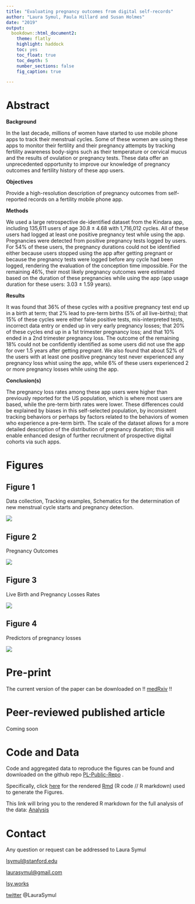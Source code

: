 ```yaml
---
title: "Evaluating pregnancy outcomes from digital self-records"
author: "Laura Symul, Paula Hillard and Susan Holmes"
date: "2019"
output: 
  bookdown::html_document2: 
    theme: flatly
    highlight: haddock
    toc: yes
    toc_float: true
    toc_depth: 5
    number_sections: false
    fig_caption: true

---
```



# Abstract

**Background**

In the last decade, millions of women have started to use mobile phone apps to track their menstrual cycles. Some of these women are using these apps to monitor their fertility and their pregnancy attempts by tracking fertility awareness body-signs such as their temperature or cervical mucus and the results of ovulation or pregnancy tests. These data offer an unprecedented opportunity to improve our knowledge of pregnancy outcomes and fertility history of these app users. 

**Objectives**

Provide a high-resolution description of pregnancy outcomes from self-reported records on a fertility mobile phone app.

**Methods**

We used a large retrospective de-identified dataset from the Kindara app, including 135,611 users of age 30.8 ± 4.68 with 1,716,012 cycles. All of these users had logged at least one positive pregnancy test while using the app. Pregnancies were detected from positive pregnancy tests logged by users. For 54% of these users, the pregnancy durations could not be identified either because users stopped using the app after getting pregnant or because the pregnancy tests were logged before any cycle had been logged, rendering the evaluation of the conception time impossible. For the remaining 46%, their most likely pregnancy outcomes were estimated based on the duration of these pregnancies while using the app (app usage duration for these users: 3.03 ± 1.59 years). 

**Results**

It was found that 36% of these cycles with a positive pregnancy test end up in a birth at term; that 2% lead to pre-term births (5% of all live-births); that 15% of these cycles were either false positive tests, mis-interpreted tests, incorrect data entry or ended up in very early pregnancy losses;  that 20% of these cycles end up in a 1st trimester pregnancy loss; and that  10% ended in a 2nd trimester pregnancy loss. The outcome of the remaining 18% could not be confidently identified as some users did not use the app for over 1.5 years after getting pregnant. We also found that about 52% of the users with at least one positive pregnancy test never experienced any pregnancy loss whist using the app, while 6% of these users experienced 2 or more pregnancy losses while using the app.  

**Conclusion(s)**

The pregnancy loss rates among these app users were higher than previously reported for the US population, which is where most users are based, while the pre-term birth rates were lower. These differences could be explained by biases in this self-selected population, by inconsistent tracking behaviors or perhaps by factors related to the behaviors of women who experience a pre-term birth. The scale of the dataset allows for a more detailed description of the distribution of pregnancy duration; this will enable enhanced design of further recruitment of prospective digital cohorts via such apps.


# Figures

## Figure 1

Data collection, Tracking examples, Schematics for the determination of new menstrual cycle starts and pregnancy detection.

![](Figures Tables Media/Figures/Figures_1.png)


## Figure 2

Pregnancy Outcomes

![](Figures Tables Media/Figures/Figures_2.png)


## Figure 3

Live Birth and Pregnancy Losses Rates


![](Figures Tables Media/Figures/Figures_3.png)

## Figure 4

Predictors of pregnancy losses

![](Figures Tables Media/Figures/Figures_4.png)



# Pre-print

The current version of the paper can be downloaded on !! [medRxiv](XXX) !!


# Peer-reviewed published article
Coming soon


# Code and Data

Code and aggregated data to reproduce the figures can be found and downloaded on the github repo [PL-Public-Repo](https://github.com/lasy/PL-Public-Repo) .

Specifically, click [here](https://lasy.github.io/PL-Public-Repo/Code/Pregnancy_Outcomes_FIGURES.html)  for the rendered  [Rmd](https://github.com/lasy/PL-Public-Repo/blob/master/Code/Pregnancy_Outcomes_FIGURES.Rmd) (R code // R markdown) used to generate the Figures.

This link will bring you to the rendered R markdown for the full analysis of the data: [Analysis](https://lasy.github.io/PL-Public-Repo/Code/Pregnancy_Outcomes_FIGURES.html)


# Contact
Any question or request can be addressed to Laura Symul 

[lsymul@stanford.edu](mailto:lsymul@stanford.edu) 

[laurasymul@gmail.com](mailto:laurasymul@gmail.com) 

[lsy.works](http://lsy.works/)

[twitter](https://twitter.com/LauraSymul) @LauraSymul






